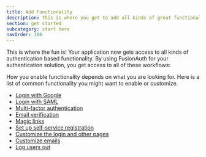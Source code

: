 ```yaml
---
title: Add Functionality
description: This is where you get to add all kinds of great functionality to your application with little to no effort.
section: get started
subcategory: start here
navOrder: 100
---
```


<StartDiagram />
This is where the fun is! Your application now gets access to all kinds of authentication based functionality. By using FusionAuth for your authentication solution, you get access to all of these workflows:

<ListHostedLoginPagesUseCases />

How you enable functionality depends on what you are looking for. Here is a list of common functionality you might want to enable or customize.

* [Login with Google](/docs/lifecycle/authenticate-users/identity-providers/social/google)
* [Login with SAML](docs/lifecycle/authenticate-users/identity-providers/overview-samlv2)
* [Multi-factor authentication](/docs/lifecycle/authenticate-users/multi-factor-authentication)
* [Email verification](TODO)
* [Magic links](/docs/lifecycle/authenticate-users/passwordless/magic-links)
* [Set up self-service registration](/docs/lifecycle/register-users/basic-registration-forms)
* [Customize the login and other pages](/docs/customize/look-and-feel/)
* [Customize emails](/docs/customize/email-and-messages/)
* [Log users out](/docs/lifecycle/authenticate-users/logout-session-management)

